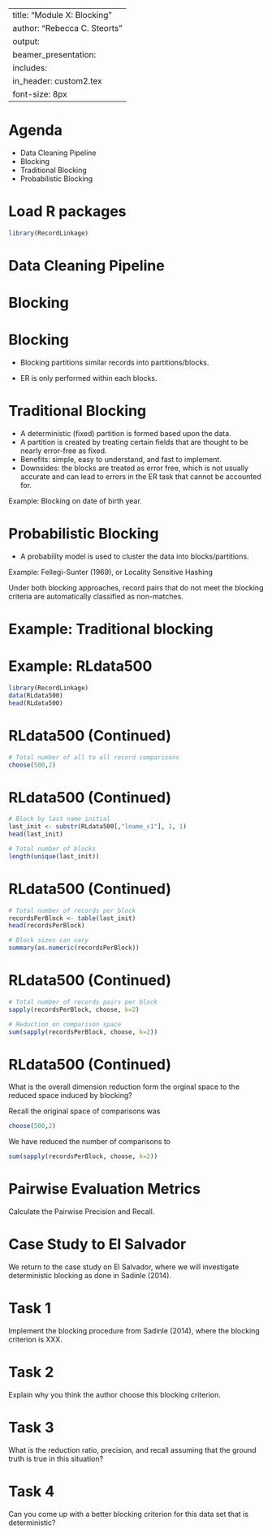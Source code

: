 
---
title: "Module X: Blocking"
author: "Rebecca C. Steorts"
output: 
     beamer_presentation:
      includes: 
          in_header: custom2.tex
font-size: 8px
---



Agenda
===

- Data Cleaning Pipeline
- Blocking
- Traditional Blocking
- Probabilistic Blocking

Load R packages
===

```r
library(RecordLinkage)
```

Data Cleaning Pipeline
===

\begin{figure}
  \begin{center}
    \includegraphics[width=\textwidth]{finalFigures/pipeline}
    \caption{Data cleaning pipeline.}
    \end{center}
\end{figure}

Blocking
===

\begin{figure}
  \begin{center}
    \includegraphics[width=\textwidth]{finalFigures/block.png}
    \caption{Left: All to all record comparison. Right: Example of resulting blocking partitions. }
    \end{center}
\end{figure}


Blocking
===

- Blocking partitions similar records into partitions/blocks.

- ER is only performed within each blocks. 

Traditional Blocking
===

- A deterministic (fixed) partition is formed based upon the data. 
- A partition is created by treating certain fields that are thought to be nearly error-free as fixed.
- Benefits:  simple, easy to understand, and fast to implement. 
- Downsides: the blocks are treated as error free, which is not usually accurate and can lead to errors in the ER task that cannot be accounted for. 

Example: Blocking on date of birth year. 

Probabilistic Blocking 
===

- A probability model is used to cluster the data into blocks/partitions. 

Example: Fellegi-Sunter (1969), or Locality Sensitive Hashing  

Under both blocking approaches, record pairs that do not meet the blocking criteria are automatically classified as non-matches.

# Example: Traditional blocking



\begin{figure}
  \begin{center}
    \includegraphics[width=0.45\textwidth]{FinalFigures/noblocking_plot.pdf}
    \includegraphics[width=0.45\textwidth]{FinalFigures/blocking_plot.pdf}
    \caption{All-to-all record comparisons (left) versus partitioning records into blocks by lastname initial and comparing records only within each partition (right).}
    \end{center}
\end{figure}

# Example: RLdata500

```r
library(RecordLinkage)
data(RLdata500)
head(RLdata500)
```

# RLdata500 (Continued)

```r
# Total number of all to all record comparisons
choose(500,2)
```

# RLdata500 (Continued)

```r
# Block by last name initial  
last_init <- substr(RLdata500[,"lname_c1"], 1, 1)
head(last_init)

# Total number of blocks
length(unique(last_init))
```

# RLdata500 (Continued)

```r
# Total number of records per block
recordsPerBlock <- table(last_init)
head(recordsPerBlock)

# Block sizes can vary 
summary(as.numeric(recordsPerBlock))
```

# RLdata500 (Continued)

```r

# Total number of records pairs per block
sapply(recordsPerBlock, choose, k=2)

# Reduction on comparison space
sum(sapply(recordsPerBlock, choose, k=2))
```

# RLdata500 (Continued)

What is the overall dimension reduction form the orginal space to the reduced space induced by blocking? 

Recall the original space of comparisons was 
```r
choose(500,2)
```

We have reduced the number of comparisons to 
```r
sum(sapply(recordsPerBlock, choose, k=2))
```

\textcolor{red}{Calculate the RR.}

# Pairwise Evaluation Metrics

Calculate the Pairwise Precision and Recall. 

# Case Study to El Salvador 

We return to the case study on El Salvador, where we will investigate deterministic blocking as done in Sadinle (2014). 

# Task 1

Implement the blocking procedure from Sadinle (2014), where the blocking criterion is XXX. 

# Task 2

Explain why you think the author choose this blocking criterion. 

# Task 3

What is the reduction ratio, precision, and recall assuming that the ground truth is true in this situation? 

# Task 4

Can you come up with a better blocking criterion for this data set that is deterministic? 



